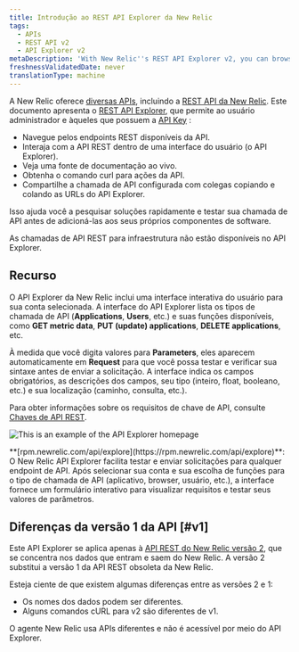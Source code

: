 ```yaml
---
title: Introdução ao REST API Explorer da New Relic
tags:
  - APIs
  - REST API v2
  - API Explorer v2
metaDescription: 'With New Relic''s REST API Explorer v2, you can browse available API endpoints, interact with the API in a user interface, and view a live documentation source.'
freshnessValidatedDate: never
translationType: machine
---
```



A New Relic oferece [diversas APIs](/docs/apis/getting-started/introduction-new-relic-apis), incluindo a [REST API da New Relic](/docs/apis/rest-api-v2/getting-started/introduction-new-relic-rest-api-v2). Este documento apresenta o [REST API Explorer](https://api.newrelic.com), que permite ao usuário administrador e àqueles que possuem a [API Key](/docs/apis/rest-api-v2/getting-started/introduction-new-relic-rest-api-v2#api_key) :

* Navegue pelos endpoints REST disponíveis da API.
* Interaja com a API REST dentro de uma interface do usuário (o API Explorer).
* Veja uma fonte de documentação ao vivo.
* Obtenha o comando curl para ações da API.
* Compartilhe a chamada de API configurada com colegas copiando e colando as URLs do API Explorer.

Isso ajuda você a pesquisar soluções rapidamente e testar sua chamada de API antes de adicioná-las aos seus próprios componentes de software.

As chamadas de API REST para infraestrutura <InlinePopover type="alerts"/>não estão disponíveis no API Explorer.

## Recurso

O API Explorer da New Relic inclui uma interface interativa do usuário para sua conta selecionada. A interface do API Explorer lista os tipos de chamada de API (<DoNotTranslate>**Applications**</DoNotTranslate>, <DoNotTranslate>**Users**</DoNotTranslate>, etc.) e suas funções disponíveis, como <DoNotTranslate>**GET metric data**</DoNotTranslate>, <DoNotTranslate>**PUT (update) applications**</DoNotTranslate>, <DoNotTranslate>**DELETE applications**</DoNotTranslate>, etc.

À medida que você digita valores para <DoNotTranslate>**Parameters**</DoNotTranslate>, eles aparecem automaticamente em <DoNotTranslate>**Request**</DoNotTranslate> para que você possa testar e verificar sua sintaxe antes de enviar a solicitação. A interface indica os campos obrigatórios, as descrições dos campos, seu tipo (inteiro, float, booleano, etc.) e sua localização (caminho, consulta, etc.).

Para obter informações sobre os requisitos de chave de API, consulte [Chaves de API REST](/docs/apis/rest-api-v2/getting-started/introduction-new-relic-rest-api-v2#api_key).

<img
  title="API_explorer_main_page.png"
  alt="This is an example of the API Explorer homepage"
  src={apisanddataRESTAPIExplorer}
/>

<figcaption>
  <DoNotTranslate>**[rpm.newrelic.com/api/explore](https://rpm.newrelic.com/api/explore)**</DoNotTranslate>: O New Relic API Explorer facilita testar e enviar solicitações para qualquer endpoint de API. Após selecionar sua conta e sua escolha de funções para o tipo de chamada de API (aplicativo, browser, usuário, etc.), a interface fornece um formulário interativo para visualizar requisitos e testar seus valores de parâmetros.
</figcaption>

## Diferenças da versão 1 da API [#v1]

Este API Explorer se aplica apenas à [API REST do New Relic versão 2](/docs/apm/apis/requirements/new-relic-rest-api-v2-getting-started), que se concentra nos dados que entram e saem do New Relic. A versão 2 substitui a versão 1 da API REST obsoleta da New Relic.

Esteja ciente de que existem algumas diferenças entre as versões 2 e 1:

* Os nomes dos dados podem ser diferentes.
* Alguns comandos cURL para v2 são diferentes de v1.

<Callout variant="tip">
  O agente New Relic usa APIs diferentes e não é acessível por meio do API Explorer.
</Callout>
